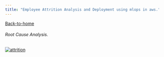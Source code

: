 ```yaml
---
title: "Employee Attrition Analysis and Deployment using mlops in aws."
---
```


[Back-to-home](index.html)

###### *Root Cause Analysis.*

[![attrition](images/hrattrition.png)](hrford.html)
